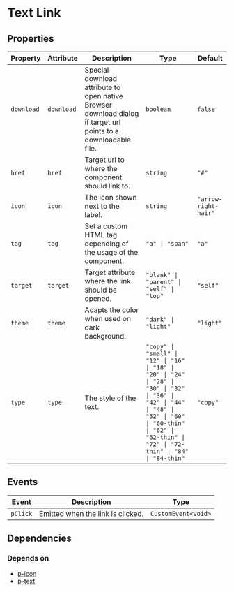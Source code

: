 # Text Link



<!-- Auto Generated Below -->


## Properties

| Property   | Attribute  | Description                                                                                                    | Type                                                                                                                                                                                                            | Default              |
| ---------- | ---------- | -------------------------------------------------------------------------------------------------------------- | --------------------------------------------------------------------------------------------------------------------------------------------------------------------------------------------------------------- | -------------------- |
| `download` | `download` | Special download attribute to open native Browser download dialog if target url points to a downloadable file. | `boolean`                                                                                                                                                                                                       | `false`              |
| `href`     | `href`     | Target url to where the component should link to.                                                              | `string`                                                                                                                                                                                                        | `"#"`                |
| `icon`     | `icon`     | The icon shown next to the label.                                                                              | `string`                                                                                                                                                                                                        | `"arrow-right-hair"` |
| `tag`      | `tag`      | Set a custom HTML tag depending of the usage of the component.                                                 | `"a" \| "span"`                                                                                                                                                                                                 | `"a"`                |
| `target`   | `target`   | Target attribute where the link should be opened.                                                              | `"blank" \| "parent" \| "self" \| "top"`                                                                                                                                                                        | `"self"`             |
| `theme`    | `theme`    | Adapts the color when used on dark background.                                                                 | `"dark" \| "light"`                                                                                                                                                                                             | `"light"`            |
| `type`     | `type`     | The style of the text.                                                                                         | `"copy" \| "small" \| "12" \| "16" \| "18" \| "20" \| "24" \| "28" \| "30" \| "32" \| "36" \| "42" \| "44" \| "48" \| "52" \| "60" \| "60-thin" \| "62" \| "62-thin" \| "72" \| "72-thin" \| "84" \| "84-thin"` | `"copy"`             |


## Events

| Event    | Description                       | Type                |
| -------- | --------------------------------- | ------------------- |
| `pClick` | Emitted when the link is clicked. | `CustomEvent<void>` |


## Dependencies

### Depends on

- [p-icon](#/icon/icon)
- [p-text](#/basic/typography/text)